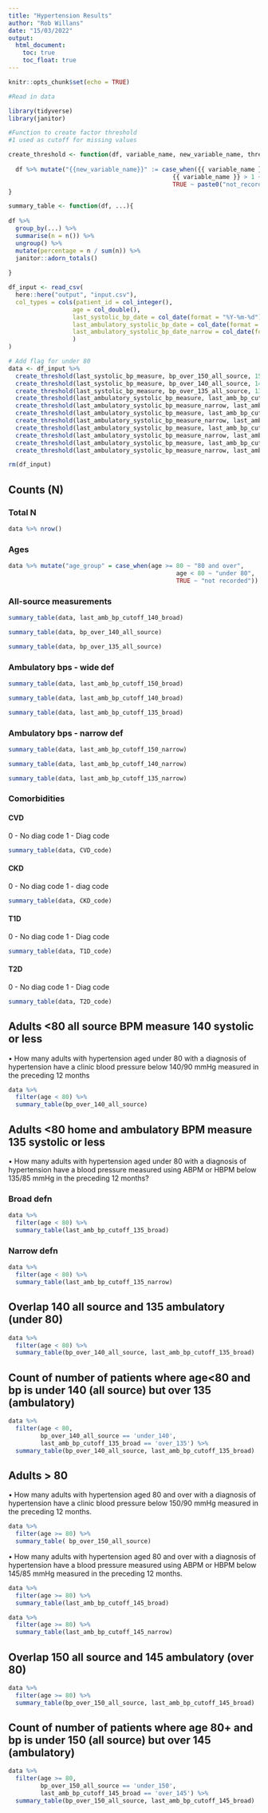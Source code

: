 ```yaml
---
title: "Hypertension Results"
author: "Rob Willans"
date: "15/03/2022"
output: 
  html_document:
    toc: true
    toc_float: true
---
```


```r
knitr::opts_chunk$set(echo = TRUE)

#Read in data

library(tidyverse)
library(janitor)

#Function to create factor threshold
#1 used as cutoff for missing values

create_threshold <- function(df, variable_name, new_variable_name, threshold){
  
  df %>% mutate("{{new_variable_name}}" := case_when({{ variable_name }} > threshold ~ paste0("over_", {{threshold}}),
                                              {{ variable_name }} > 1 ~ paste0("under_", {{threshold}}),
                                              TRUE ~ paste0("not_recorded")))
}

summary_table <- function(df, ...){
  
df %>% 
  group_by(...) %>% 
  summarise(n = n()) %>% 
  ungroup() %>% 
  mutate(percentage = n / sum(n)) %>% 
  janitor::adorn_totals()
  
}

df_input <- read_csv(
  here::here("output", "input.csv"),
  col_types = cols(patient_id = col_integer(),
                  age = col_double(),
                  last_systolic_bp_date = col_date(format = "%Y-%m-%d"),
                  last_ambulatory_systolic_bp_date = col_date(format = "%Y-%m-%d"),
                  last_ambulatory_systolic_bp_date_narrow = col_date(format = "%Y-%m-%d")
                  )
)

# Add flag for under 80
data <- df_input %>%
  create_threshold(last_systolic_bp_measure, bp_over_150_all_source, 150) %>% 
  create_threshold(last_systolic_bp_measure, bp_over_140_all_source, 140) %>% 
  create_threshold(last_systolic_bp_measure, bp_over_135_all_source, 135) %>% 
  create_threshold(last_ambulatory_systolic_bp_measure, last_amb_bp_cutoff_150_broad, 150) %>% 
  create_threshold(last_ambulatory_systolic_bp_measure_narrow, last_amb_bp_cutoff_150_narrow, 150) %>% 
  create_threshold(last_ambulatory_systolic_bp_measure, last_amb_bp_cutoff_145_broad, 145) %>% 
  create_threshold(last_ambulatory_systolic_bp_measure_narrow, last_amb_bp_cutoff_145_narrow, 145) %>%
  create_threshold(last_ambulatory_systolic_bp_measure, last_amb_bp_cutoff_140_broad, 140) %>% 
  create_threshold(last_ambulatory_systolic_bp_measure_narrow, last_amb_bp_cutoff_140_narrow, 140) %>% 
  create_threshold(last_ambulatory_systolic_bp_measure, last_amb_bp_cutoff_135_broad, 135) %>% 
  create_threshold(last_ambulatory_systolic_bp_measure_narrow, last_amb_bp_cutoff_135_narrow, 135) 

rm(df_input)

```

## Counts (N)

### Total N

```r

data %>% nrow()

```

### Ages

```r

data %>% mutate("age_group" = case_when(age >= 80 ~ "80 and over",
                                               age < 80 ~ "under 80",
                                               TRUE ~ "not recorded")) %>% count(age_group)

```

### All-source measurements

```r

summary_table(data, last_amb_bp_cutoff_140_broad)

```

```r

summary_table(data, bp_over_140_all_source)

```

```r

summary_table(data, bp_over_135_all_source)

```

### Ambulatory bps - wide def

```r

summary_table(data, last_amb_bp_cutoff_150_broad)

```

```r

summary_table(data, last_amb_bp_cutoff_140_broad)

```

```r

summary_table(data, last_amb_bp_cutoff_135_broad)

```

### Ambulatory bps - narrow def

```r

summary_table(data, last_amb_bp_cutoff_150_narrow)

```

```r

summary_table(data, last_amb_bp_cutoff_140_narrow)

```

```r

summary_table(data, last_amb_bp_cutoff_135_narrow)

```

### Comorbidities

#### CVD

0 - No diag code 1 - Diag code

```r

summary_table(data, CVD_code)

```

#### CKD

0 - No diag code 1 - diag code

```r

summary_table(data, CKD_code)

```

#### T1D

0 - No diag code 1 - Diag code

```r

summary_table(data, T1D_code)

```

#### T2D

0 - No diag code 1 - Diag code

```r

summary_table(data, T2D_code)

```

## Adults \<80 all source BPM measure 140 systolic or less

• How many adults with hypertension aged under 80 with a diagnosis of hypertension have a clinic blood pressure below 140/90 mmHg measured in the preceding 12 months

```r

data %>% 
  filter(age < 80) %>%
  summary_table(bp_over_140_all_source)

```

## Adults \<80 home and ambulatory BPM measure 135 systolic or less

• How many adults with hypertension aged under 80 with a diagnosis of hypertension have a blood pressure measured using ABPM or HBPM below 135/85 mmHg in the preceding 12 months?

### Broad defn

```r

data %>% 
  filter(age < 80) %>% 
  summary_table(last_amb_bp_cutoff_135_broad)

```

### Narrow defn

```r

data %>% 
  filter(age < 80) %>% 
  summary_table(last_amb_bp_cutoff_135_narrow)

```

## Overlap 140 all source and 135 ambulatory (under 80)

```r

data %>% 
  filter(age < 80) %>% 
  summary_table(bp_over_140_all_source, last_amb_bp_cutoff_135_broad)

```

## Count of number of patients where age<80 and bp is under 140 (all source) but over 135 (ambulatory)

```r

data %>% 
  filter(age < 80,
         bp_over_140_all_source == 'under_140',
         last_amb_bp_cutoff_135_broad == 'over_135') %>% 
  summary_table(bp_over_140_all_source, last_amb_bp_cutoff_135_broad)

```


## Adults \> 80

• How many adults with hypertension aged 80 and over with a diagnosis of hypertension have a clinic blood pressure below 150/90 mmHg measured in the preceding 12 months.

```r

data %>% 
  filter(age >= 80) %>% 
  summary_table( bp_over_150_all_source)

```

• How many adults with hypertension aged 80 and over with a diagnosis of hypertension have a blood pressure measured using ABPM or HBPM below 145/85 mmHg measured in the preceding 12 months.

```r

data %>% 
  filter(age >= 80) %>% 
  summary_table(last_amb_bp_cutoff_145_broad)

```

```r

data %>% 
  filter(age >= 80) %>% 
  summary_table(last_amb_bp_cutoff_145_narrow)

```

## Overlap 150 all source and 145 ambulatory (over 80)

```r

data %>% 
  filter(age >= 80) %>% 
  summary_table(bp_over_150_all_source, last_amb_bp_cutoff_145_broad)

```

## Count of number of patients where age 80+ and bp is under 150 (all source) but over 145 (ambulatory)

```r

data %>% 
  filter(age >= 80,
         bp_over_150_all_source == 'under_150',
         last_amb_bp_cutoff_145_broad == 'over_145') %>% 
  summary_table(bp_over_150_all_source, last_amb_bp_cutoff_145_broad)

```
